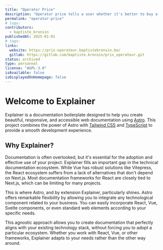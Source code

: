 ```yaml
---
title: "Operator Price"
description: "Operator price tells a user whether it's better to buy a smartphone with or without a phone operator."
permalink: "operator-price"
# logo: 
contributors:
  - baptiste_bronsin
publishedAt: 2025-01-01
# tags:
links:
  website: https://prix-operateur.baptistebronsin.be/
  gitlab: https://gitlab.com/baptiste.bronsin/prix_operateur.git
status: archived
type: personnal
license: "AGPL-3.0"
isAvailable: false
isDisplayedOnHomepage: false
---
```


# Welcome to Explainer

Explainer is a documentation boilerplate designed to help you create beautiful, responsive, and accessible web documentation using [Astro](https://astro.build). This project combines the power of Astro with [Tailwind CSS](https://tailwindcss.com) and [TypeScript](https://www.typescriptlang.org) to provide a smooth development experience.

## Why Explainer?

Documentation is often overlooked, but it's essential for the adoption and effective use of your project.
Explainer fills an important gap in the technical documentation ecosystem. While Vue has robust solutions like Vitepress, the React ecosystem suffers from a lack of alternatives that don't depend on Next.js. Most documentation frameworks for React are closely tied to Next.js, which can be limiting for many projects.

This is where Astro, and by extension Explainer, particularly shines. Astro offers remarkable flexibility by allowing you to integrate any technological component related to your business. You can easily incorporate React, Vue, Svelte components, or even standard web elements according to your specific needs.

This agnostic approach allows you to create documentation that perfectly aligns with your existing technology stack, without forcing you to adopt a particular ecosystem. Whether you work with React, Vue, or other frameworks, Explainer adapts to your needs rather than the other way around.